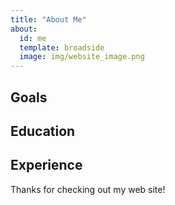 ```yaml
---
title: "About Me"
about:
  id: me
  template: broadside
  image: img/website_image.png
---
```


:::{#me}

## Goals

## Education

## Experience

:::

Thanks for checking out my web site!

